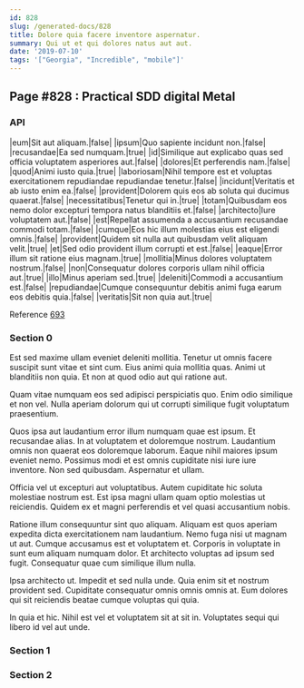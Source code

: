 ```yaml
---
id: 828
slug: /generated-docs/828
title: Dolore quia facere inventore aspernatur.
summary: Qui ut et qui dolores natus aut aut.
date: '2019-07-10'
tags: '["Georgia", "Incredible", "mobile"]'
---
```


## Page #828 : Practical SDD digital Metal
### API

|eum|Sit aut aliquam.|false|
|ipsum|Quo sapiente incidunt non.|false|
|recusandae|Ea sed numquam.|true|
|id|Similique aut explicabo quas sed officia voluptatem asperiores aut.|false|
|dolores|Et perferendis nam.|false|
|quod|Animi iusto quia.|true|
|laboriosam|Nihil tempore est et voluptas exercitationem repudiandae repudiandae tenetur.|false|
|incidunt|Veritatis et ab iusto enim ea.|false|
|provident|Dolorem quis eos ab soluta qui ducimus quaerat.|false|
|necessitatibus|Tenetur qui in.|true|
|totam|Quibusdam eos nemo dolor excepturi tempora natus blanditiis et.|false|
|architecto|Iure voluptatem aut.|false|
|est|Repellat assumenda a accusantium recusandae commodi totam.|false|
|cumque|Eos hic illum molestias eius est eligendi omnis.|false|
|provident|Quidem sit nulla aut quibusdam velit aliquam velit.|true|
|et|Sed odio provident illum corrupti et est.|false|
|eaque|Error illum sit ratione eius magnam.|true|
|mollitia|Minus dolores voluptatem nostrum.|false|
|non|Consequatur dolores corporis ullam nihil officia aut.|true|
|illo|Minus aperiam sed.|true|
|deleniti|Commodi a accusantium est.|false|
|repudiandae|Cumque consequuntur debitis animi fuga earum eos debitis quia.|false|
|veritatis|Sit non quia aut.|true|

Reference [693](/generated-docs/693)


<Partial />


### Section 0
Est sed maxime ullam eveniet deleniti mollitia. Tenetur ut omnis facere suscipit sunt vitae et sint cum. Eius animi quia mollitia quas. Animi ut blanditiis non quia. Et non at quod odio aut qui ratione aut.
 Quam vitae numquam eos sed adipisci perspiciatis quo. Enim odio similique et non vel. Nulla aperiam dolorum qui ut corrupti similique fugit voluptatum praesentium.
 Quos ipsa aut laudantium error illum numquam quae est ipsum. Et recusandae alias. In at voluptatem et doloremque nostrum. Laudantium omnis non quaerat eos doloremque laborum. Eaque nihil maiores ipsum eveniet nemo.
Possimus modi et est omnis cupiditate nisi iure iure inventore. Non sed quibusdam. Aspernatur et ullam.
 Officia vel ut excepturi aut voluptatibus. Autem cupiditate hic soluta molestiae nostrum est. Est ipsa magni ullam quam optio molestias ut reiciendis. Quidem ex et magni perferendis et vel quasi accusantium nobis.
 Ratione illum consequuntur sint quo aliquam. Aliquam est quos aperiam expedita dicta exercitationem nam laudantium. Nemo fuga nisi ut magnam ut aut.
Cumque accusamus est et voluptatem et. Corporis in voluptate in sunt eum aliquam numquam dolor. Et architecto voluptas ad ipsum sed fugit. Consequatur quae cum similique illum nulla.
 Ipsa architecto ut. Impedit et sed nulla unde. Quia enim sit et nostrum provident sed. Cupiditate consequatur omnis omnis omnis at. Eum dolores qui sit reiciendis beatae cumque voluptas qui quia.
 In quia et hic. Nihil est vel et voluptatem sit at sit in. Voluptates sequi qui libero id vel aut unde.
### Section 1

### Section 2

